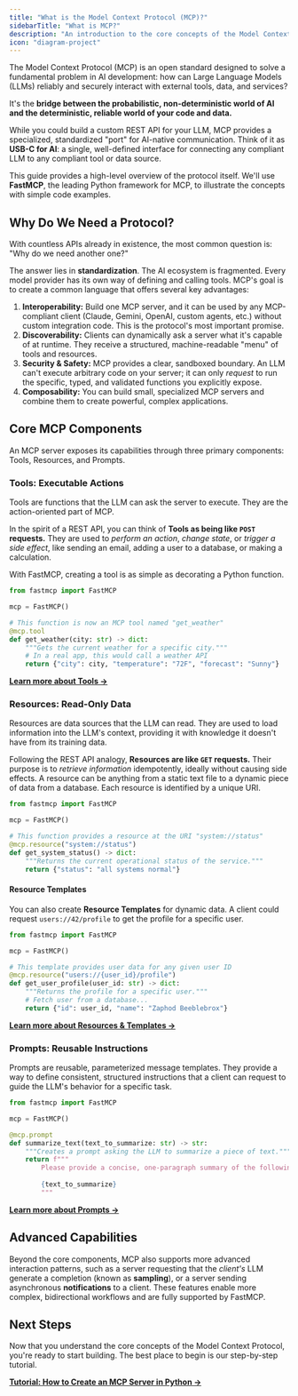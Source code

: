 ```yaml
---
title: "What is the Model Context Protocol (MCP)?"
sidebarTitle: "What is MCP?"
description: "An introduction to the core concepts of the Model Context Protocol (MCP), explaining what it is, why it's useful, and how it works."
icon: "diagram-project"
---
```


The Model Context Protocol (MCP) is an open standard designed to solve a fundamental problem in AI development: how can Large Language Models (LLMs) reliably and securely interact with external tools, data, and services?

It's the **bridge between the probabilistic, non-deterministic world of AI and the deterministic, reliable world of your code and data.**

While you could build a custom REST API for your LLM, MCP provides a specialized, standardized "port" for AI-native communication. Think of it as **USB-C for AI**: a single, well-defined interface for connecting any compliant LLM to any compliant tool or data source.

This guide provides a high-level overview of the protocol itself. We'll use **FastMCP**, the leading Python framework for MCP, to illustrate the concepts with simple code examples.

## Why Do We Need a Protocol?

With countless APIs already in existence, the most common question is: "Why do we need another one?"

The answer lies in **standardization**. The AI ecosystem is fragmented. Every model provider has its own way of defining and calling tools. MCP's goal is to create a common language that offers several key advantages:

1.  **Interoperability:** Build one MCP server, and it can be used by any MCP-compliant client (Claude, Gemini, OpenAI, custom agents, etc.) without custom integration code. This is the protocol's most important promise.
2.  **Discoverability:** Clients can dynamically ask a server what it's capable of at runtime. They receive a structured, machine-readable "menu" of tools and resources.
3.  **Security & Safety:** MCP provides a clear, sandboxed boundary. An LLM can't execute arbitrary code on your server; it can only *request* to run the specific, typed, and validated functions you explicitly expose.
4.  **Composability:** You can build small, specialized MCP servers and combine them to create powerful, complex applications.

## Core MCP Components 

An MCP server exposes its capabilities through three primary components: Tools, Resources, and Prompts.

### Tools: Executable Actions

Tools are functions that the LLM can ask the server to execute. They are the action-oriented part of MCP.

In the spirit of a REST API, you can think of **Tools as being like `POST` requests.** They are used to *perform an action*, *change state*, or *trigger a side effect*, like sending an email, adding a user to a database, or making a calculation.

With FastMCP, creating a tool is as simple as decorating a Python function.

```python
from fastmcp import FastMCP

mcp = FastMCP()

# This function is now an MCP tool named "get_weather"
@mcp.tool
def get_weather(city: str) -> dict:
    """Gets the current weather for a specific city."""
    # In a real app, this would call a weather API
    return {"city": city, "temperature": "72F", "forecast": "Sunny"}
```

[**Learn more about Tools →**](/zh/servers/tools)

### Resources: Read-Only Data

Resources are data sources that the LLM can read. They are used to load information into the LLM's context, providing it with knowledge it doesn't have from its training data.

Following the REST API analogy, **Resources are like `GET` requests.** Their purpose is to *retrieve information* idempotently, ideally without causing side effects. A resource can be anything from a static text file to a dynamic piece of data from a database. Each resource is identified by a unique URI.

```python
from fastmcp import FastMCP

mcp = FastMCP()

# This function provides a resource at the URI "system://status"
@mcp.resource("system://status")
def get_system_status() -> dict:
    """Returns the current operational status of the service."""
    return {"status": "all systems normal"}
```

#### Resource Templates

You can also create **Resource Templates** for dynamic data. A client could request `users://42/profile` to get the profile for a specific user.

```python
from fastmcp import FastMCP

mcp = FastMCP()

# This template provides user data for any given user ID
@mcp.resource("users://{user_id}/profile")
def get_user_profile(user_id: str) -> dict:
    """Returns the profile for a specific user."""
    # Fetch user from a database...
    return {"id": user_id, "name": "Zaphod Beeblebrox"}
```

[**Learn more about Resources & Templates →**](/zh/servers/resources)

### Prompts: Reusable Instructions

Prompts are reusable, parameterized message templates. They provide a way to define consistent, structured instructions that a client can request to guide the LLM's behavior for a specific task.

```python
from fastmcp import FastMCP

mcp = FastMCP()

@mcp.prompt
def summarize_text(text_to_summarize: str) -> str:
    """Creates a prompt asking the LLM to summarize a piece of text."""
    return f"""
        Please provide a concise, one-paragraph summary of the following text:
        
        {text_to_summarize}
        """
```

[**Learn more about Prompts →**](/zh/servers/prompts)

## Advanced Capabilities

Beyond the core components, MCP also supports more advanced interaction patterns, such as a server requesting that the *client's* LLM generate a completion (known as **sampling**), or a server sending asynchronous **notifications** to a client. These features enable more complex, bidirectional workflows and are fully supported by FastMCP.

## Next Steps

Now that you understand the core concepts of the Model Context Protocol, you're ready to start building. The best place to begin is our step-by-step tutorial.

[**Tutorial: How to Create an MCP Server in Python →**](/zh/tutorials/create-mcp-server)
